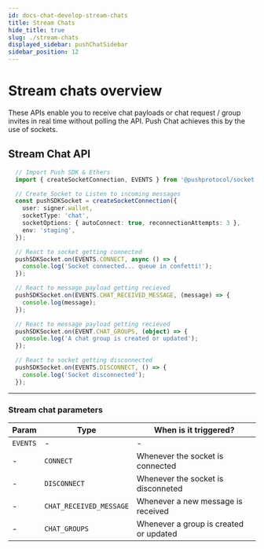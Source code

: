 ```yaml
---
id: docs-chat-develop-stream-chats
title: Stream Chats
hide_title: true
slug: ./stream-chats
displayed_sidebar: pushChatSidebar
sidebar_position: 12
---
```


# Stream chats overview

These APIs enable you to receive chat payloads or chat request / group invites in real time without polling the API. Push Chat achieves this by the use of sockets.


<head>
  <title>Stream Chats | Push Chat | Push Documentation</title>
</head>



## Stream Chat API


<Tabs className="codetabs" groupId="code-examples">
  <TabItem value="js" attributes={{className: "codetab js"}} default>
    

```typescript
  // Import Push SDK & Ethers
  import { createSocketConnection, EVENTS } from '@pushprotocol/socket';

  // Create Socket to Listen to incoming messages
  const pushSDKSocket = createSocketConnection({
    user: signer.wallet,
    socketType: 'chat',
    socketOptions: { autoConnect: true, reconnectionAttempts: 3 },
    env: 'staging',
  });

  // React to socket getting connected
  pushSDKSocket.on(EVENTS.CONNECT, async () => {
    console.log('Socket connected... queue in confetti!');
  });

  // React to message payload getting recieved
  pushSDKSocket.on(EVENTS.CHAT_RECEIVED_MESSAGE, (message) => {
    console.log(message);
  });

  // React to message payload getting recieved
  pushSDKSocket.on(EVENT.CHAT_GROUPS, (object) => {
    console.log('A chat group is created or updated');
  });

  // React to socket getting disconnected
  pushSDKSocket.on(EVENTS.DISCONNECT, () => {
    console.log('Socket disconnected');
  });
```

  </TabItem>
</Tabs>

---

### Stream chat parameters

| Param | Type | When is it triggered?                      |
|------|-----|--------------------------------------------|
| `EVENTS`    | - | -     | 
| - | `CONNECT` | Whenever the socket is connected     | 
| - | `DISCONNECT` | Whenever the socket is disconneted   | 
| - | `CHAT_RECEIVED_MESSAGE` | Whenever a new message is received |
| - | `CHAT_GROUPS` | Whenever a group is created or updated |


